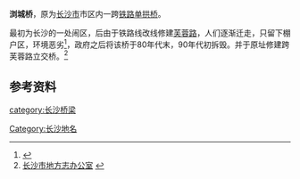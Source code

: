 '''浏城桥'''，原为[[长沙市|长沙市]]市区内一跨[[铁路|铁路]][[单拱桥|单拱桥]]。

最初为长沙的一处闹区，后由于铁路线改线修建[[芙蓉路|芙蓉路]]，人们逐渐迁走，只留下棚户区，环境恶劣<ref>{{cite news|title=桥|url=http://www.changsha.cn/newspaper/cswb/b6/t20041201_270212.htm|accessdate=2014-05-27|newspaper=星辰在线|deadurl=yes|archiveurl=https://web.archive.org/web/20140527214541/http://www.changsha.cn/newspaper/cswb/b6/t20041201_270212.htm|archivedate=2014-05-27}}</ref>，政府之后将该桥于80年代末，90年代初拆毁。并于原址修建跨芙蓉路立交桥。<ref>[http://szb.changsha.gov.cn/cssz/cssz/cssz5/201111/t20111114_275079_7.html 长沙市地方志办公室] {{webarchive|url=https://web.archive.org/web/20140527220123/http://szb.changsha.gov.cn/cssz/cssz/cssz5/201111/t20111114_275079_7.html |date=2014-05-27 }}</ref>

==参考资料==
{{reflist}}
{{湖南小作品}}
[[category:长沙桥梁|category:长沙桥梁]]
[[Category:长沙地名|Category:长沙地名]]